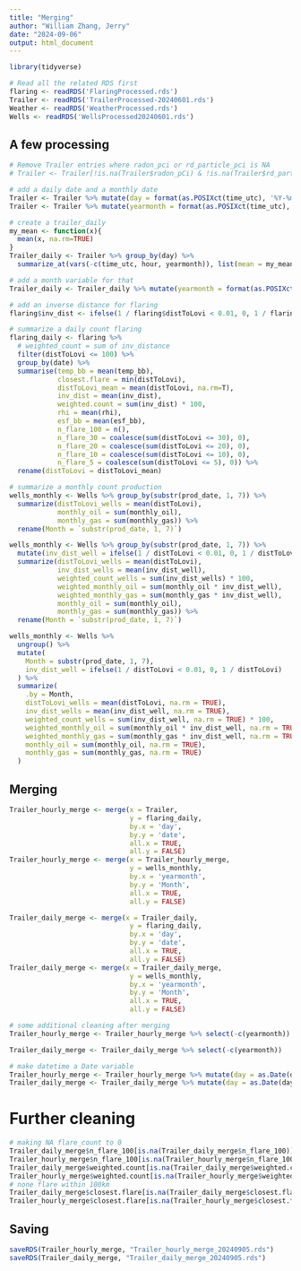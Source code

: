 ```yaml
---
title: "Merging"
author: "William Zhang, Jerry"
date: "2024-09-06"
output: html_document
---
```

```r
library(tidyverse)
```

```r
# Read all the related RDS first
flaring <- readRDS('FlaringProcessed.rds')
Trailer <- readRDS('TrailerProcessed-20240601.rds')
Weather <- readRDS('WeatherProcessed.rds')
Wells <- readRDS('WellsProcessed20240601.rds')
```

## A few processing
```r
# Remove Trailer entries where radon_pci or rd_particle_pci is NA
# Trailer <- Trailer[!is.na(Trailer$radon_pCi) & !is.na(Trailer$rd_particle_pCi), ]

# add a daily date and a monthly date
Trailer <- Trailer %>% mutate(day = format(as.POSIXct(time_utc), '%Y-%m-%d'))
Trailer <- Trailer %>% mutate(yearmonth = format(as.POSIXct(time_utc), '%Y-%m'))
```
```r
# create a trailer_daily
my_mean <- function(x){
  mean(x, na.rm=TRUE)
}
Trailer_daily <- Trailer %>% group_by(day) %>% 
  summarize_at(vars(-c(time_utc, hour, yearmonth)), list(mean = my_mean))

# add a month variable for that
Trailer_daily <- Trailer_daily %>% mutate(yearmonth = format(as.POSIXct(day), '%Y-%m'))
```
```r
# add an inverse distance for flaring
flaring$inv_dist <- ifelse(1 / flaring$distToLovi < 0.01, 0, 1 / flaring$distToLovi)
```
```r
# summarize a daily count flaring
flaring_daily <- flaring %>% 
  # weighted_count = sum of inv_distance
  filter(distToLovi <= 100) %>% 
  group_by(date) %>% 
  summarise(temp_bb = mean(temp_bb),
            closest.flare = min(distToLovi),
            distToLovi_mean = mean(distToLovi, na.rm=T),
            inv_dist = mean(inv_dist),
            weighted.count = sum(inv_dist) * 100,
            rhi = mean(rhi),
            esf_bb = mean(esf_bb),
            n_flare_100 = n(),
            n_flare_30 = coalesce(sum(distToLovi <= 30), 0),
            n_flare_20 = coalesce(sum(distToLovi <= 20), 0),
            n_flare_10 = coalesce(sum(distToLovi <= 10), 0),
            n_flare_5 = coalesce(sum(distToLovi <= 5), 0)) %>%
  rename(distToLovi = distToLovi_mean)
```


```r
# summarize a monthly count production
wells_monthly <- Wells %>% group_by(substr(prod_date, 1, 7)) %>% 
  summarize(distToLovi_wells = mean(distToLovi),
            monthly_oil = sum(monthly_oil),
            monthly_gas = sum(monthly_gas)) %>% 
  rename(Month = `substr(prod_date, 1, 7)`)

wells_monthly <- Wells %>% group_by(substr(prod_date, 1, 7)) %>%
  mutate(inv_dist_well = ifelse(1 / distToLovi < 0.01, 0, 1 / distToLovi)) %>%
  summarize(distToLovi_wells = mean(distToLovi),
            inv_dist_wells = mean(inv_dist_well),
            weighted_count_wells = sum(inv_dist_wells) * 100,
            weighted_monthly_oil = sum(monthly_oil * inv_dist_well),
            weighted_monthly_gas = sum(monthly_gas * inv_dist_well),
            monthly_oil = sum(monthly_oil),
            monthly_gas = sum(monthly_gas)) %>%
  rename(Month = `substr(prod_date, 1, 7)`)

wells_monthly <- Wells %>%
  ungroup() %>%
  mutate(
    Month = substr(prod_date, 1, 7),
    inv_dist_well = ifelse(1 / distToLovi < 0.01, 0, 1 / distToLovi)
  ) %>%
  summarize(
    .by = Month,
    distToLovi_wells = mean(distToLovi, na.rm = TRUE),
    inv_dist_wells = mean(inv_dist_well, na.rm = TRUE),
    weighted_count_wells = sum(inv_dist_well, na.rm = TRUE) * 100,
    weighted_monthly_oil = sum(monthly_oil * inv_dist_well, na.rm = TRUE),
    weighted_monthly_gas = sum(monthly_gas * inv_dist_well, na.rm = TRUE),
    monthly_oil = sum(monthly_oil, na.rm = TRUE),
    monthly_gas = sum(monthly_gas, na.rm = TRUE)
  )
```


## Merging
```r
Trailer_hourly_merge <- merge(x = Trailer, 
                              y = flaring_daily,
                              by.x = 'day',
                              by.y = 'date',
                              all.x = TRUE,
                              all.y = FALSE)
Trailer_hourly_merge <- merge(x = Trailer_hourly_merge,
                              y = wells_monthly,
                              by.x = 'yearmonth',
                              by.y = 'Month',
                              all.x = TRUE,
                              all.y = FALSE)
```
```r
Trailer_daily_merge <- merge(x = Trailer_daily, 
                              y = flaring_daily,
                              by.x = 'day',
                              by.y = 'date',
                              all.x = TRUE,
                              all.y = FALSE)
Trailer_daily_merge <- merge(x = Trailer_daily_merge,
                              y = wells_monthly,
                              by.x = 'yearmonth',
                              by.y = 'Month',
                              all.x = TRUE,
                              all.y = FALSE)
```

```r
# some additional cleaning after merging
Trailer_hourly_merge <- Trailer_hourly_merge %>% select(-c(yearmonth))

Trailer_daily_merge <- Trailer_daily_merge %>% select(-c(yearmonth))
```

```r
# make datetime a Date variable
Trailer_hourly_merge <- Trailer_hourly_merge %>% mutate(day = as.Date(day))
Trailer_daily_merge <- Trailer_daily_merge %>% mutate(day = as.Date(day))
```

# Further cleaning
```r
# making NA flare_count to 0
Trailer_daily_merge$n_flare_100[is.na(Trailer_daily_merge$n_flare_100)] <- 0
Trailer_hourly_merge$n_flare_100[is.na(Trailer_hourly_merge$n_flare_100)] <- 0
Trailer_daily_merge$weighted.count[is.na(Trailer_daily_merge$weighted.count)] <- 0
Trailer_hourly_merge$weighted.count[is.na(Trailer_hourly_merge$weighted.count)] <- 0
# none flare within 100km
Trailer_daily_merge$closest.flare[is.na(Trailer_daily_merge$closest.flare)] <- 100
Trailer_hourly_merge$closest.flare[is.na(Trailer_hourly_merge$closest.flare)] <- 100
```

## Saving
```r
saveRDS(Trailer_hourly_merge, "Trailer_hourly_merge_20240905.rds")
saveRDS(Trailer_daily_merge, "Trailer_daily_merge_20240905.rds")
```


